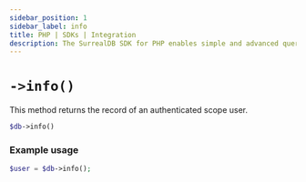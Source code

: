 ```yaml
---
sidebar_position: 1
sidebar_label: info
title: PHP | SDKs | Integration
description: The SurrealDB SDK for PHP enables simple and advanced querying of a remote or embedded database.
---
```


# `->info()`

This method returns the record of an authenticated scope user.

```php title="Method Syntax"
$db->info()
```

### Example usage
```php
$user = $db->info();
```
